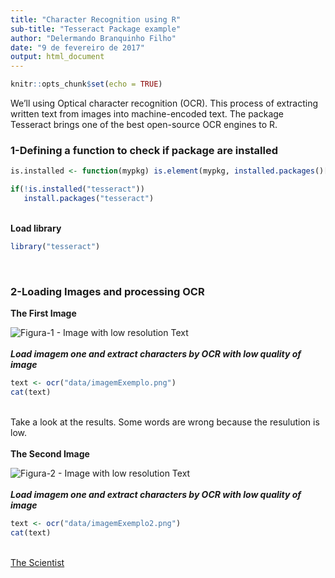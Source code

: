 ---
title: "Character Recognition using R"
sub-title: "Tesseract Package example"
author: "Delermando Branquinho Filho"
date: "9 de fevereiro de 2017"
output: html_document
---

```{r setup, include=FALSE}
knitr::opts_chunk$set(echo = TRUE)
```

We'll using Optical character recognition (OCR). This process of extracting written text from images into machine-encoded text. The package Tesseract brings one of the best open-source OCR engines to R. 


### 1-Defining a function to check if package are installed

```{r, message=F, warning=F}
is.installed <- function(mypkg) is.element(mypkg, installed.packages()[,1]) 

if(!is.installed("tesseract"))
   install.packages("tesseract")
```

<BR>
**Load library**
```{r, message=F, warning=F}
library("tesseract")
```
<BR>

### 2-Loading Images and processing OCR

**The First Image**

![Figura-1 - Image with low resolution Text](data/imagemExemplo.png)
<BR><BR>
***Load imagem one and extract characters by OCR with low quality of image***

```{r, message=F, warning=F}
text <- ocr("data/imagemExemplo.png")
cat(text)
```
<BR>
Take a look at the results. Some words are wrong because the resulution is low.
<BR>
<BR>
**The Second Image**

![Figura-2 - Image with low resolution Text](data/imagemExemplo2.png)
<BR><BR>
***Load imagem one and extract characters by OCR with low quality of image***

```{r, message=F, warning=F}
text <- ocr("data/imagemExemplo2.png")
cat(text)
```

<BR>
[The Scientist](http://www.thescientist.com.br)
<BR><BR>
